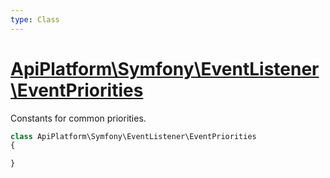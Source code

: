 ```yaml
---
type: Class
---
```


# [ApiPlatform\Symfony\EventListener\EventPriorities](/docs/v3.1/reference/Symfony/EventListener/EventPriorities)

Constants for common priorities.


```php
class ApiPlatform\Symfony\EventListener\EventPriorities
{

}
```